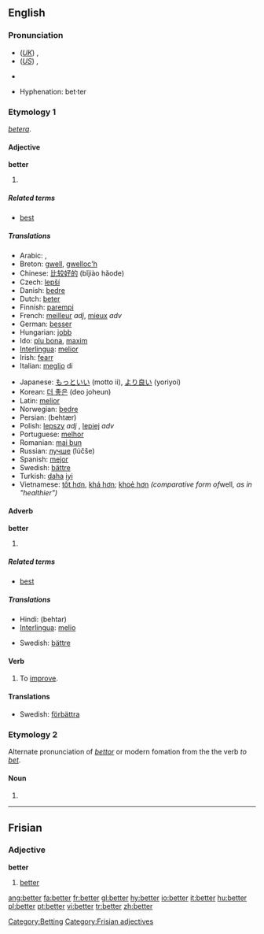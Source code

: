 {{wikipedia}}
==English==

{{rank|going|knew|seen|207|better|name|among|done}}

===Pronunciation===
*(''[[Received Pronunciation|UK]]'') {{IPA|/ˈbɛtə/}}, {{SAMPA|/"bEt@/}}
*(''[[General American|US]]'') {{IPA|/ˈbɛtɚ/}}, {{SAMPA|/"bEt@`/}}
*{{audio|en-us-better.ogg|Audio (US)}}
*:{{rhymes|ɛtə(r)}}
*Hyphenation: bet·ter

===Etymology 1===
{{OE.}} ''[[betera]]''.

====Adjective====
'''better'''

# {{comparative of|[[good]] or [[well]]|lang=English|POS=adjective}}

=====Related terms=====
*[[best]]

=====Translations=====
{{trans-top|comparative of the adjectives ''good'' or ''well''}}
*Arabic: {{ARchar|[[افضل|أفضل]]}} {{Unicode|(’áfɖal)}}, {{ARchar|[[احسن|أحسن]]}} {{Unicode|(’áħsan)}}
*Breton: [[gwell]], [[gwelloc'h]]
*Chinese: [[比较好的]] (bǐjiào hǎode)
*Czech: [[lepší]]
*Danish: [[bedre]]
*Dutch: [[beter]]
*Finnish: [[parempi]]
*French: [[meilleur]] ''adj'', [[mieux]] ''adv''
*German: [[besser]]
*Hungarian: [[jobb]]
*Ido: [[plu bona]], [[maxim]]
*[[Interlingua]]: [[melior]]
*Irish: [[fearr]]
*Italian: [[meglio]] di
{{trans-mid}}
*Japanese: [[もっと]][[いい]] (motto ii), [[より良い]] (yoriyoi)
*Korean: [[더 좋은]] (deo joheun)
*Latin: [[melior]]
*Norwegian: [[bedre]]
*Persian: {{FAchar|[[بهتر|بِهتَر]]}} (behtær)
*Polish: [[lepszy]] ''adj'' {{m}}, [[lepiej]] ''adv''
*Portuguese: [[melhor]]
*Romanian: [[mai bun]]
*Russian: [[лучше]] (lúčše)
*Spanish: [[mejor]]
*Swedish: [[bättre]]
*Turkish: [[daha]] [[iyi]]
*Vietnamese: [[tốt hơn]], [[khá hơn]]; [[khoẻ hơn]] ''(comparative form of ''well'', as in "healthier")''
{{trans-bottom}}

====Adverb====
'''better'''

# {{comparative of|[[well]]|lang=English|POS=adverb}}

=====Related terms=====
*[[best]]

=====Translations=====
{{trans-top|comparative form of the adverb ''well''}}
*Hindi: (behtar)
*[[Interlingua]]: [[melio]]
{{trans-mid}}
*Swedish: [[bättre]]
{{trans-bottom}}

====Verb====
{{en-verb|betters|bettering|bettered|bettered}}

#To [[improve]].

====Translations====
{{trans-top|to improve}}
{{trans-mid}}
*Swedish: [[förbättra]]
{{trans-bottom}}

===Etymology 2===
Alternate pronunciation of ''[[bettor]]'' or modern fomation from the the verb ''to [[bet]]''.

====Noun====
{{en-noun}}

#{{alternative spelling of|[[bettor]]}}

[[Category:Betting]]

----

==Frisian==

===Adjective===
'''better'''

# [[#English|better]]

[[Category:Frisian adjectives]]

[[ang:better]]
[[fa:better]]
[[fr:better]]
[[gl:better]]
[[hy:better]]
[[io:better]]
[[it:better]]
[[hu:better]]
[[pl:better]]
[[pt:better]]
[[vi:better]]
[[tr:better]]
[[zh:better]]